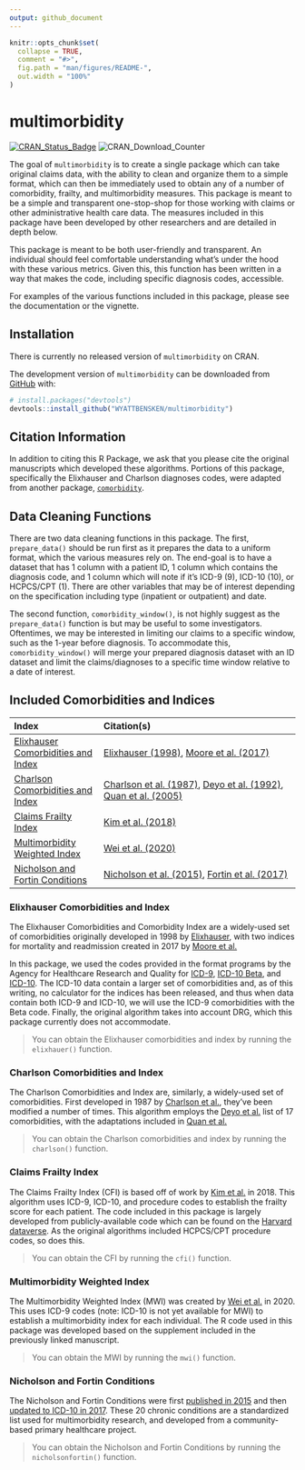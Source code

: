 ```yaml
---
output: github_document
---
```


<!-- README.md is generated from README.Rmd. Please edit that file -->

```r
knitr::opts_chunk$set(
  collapse = TRUE,
  comment = "#>",
  fig.path = "man/figures/README-",
  out.width = "100%"
)
```


# multimorbidity

<!-- badges: start -->
[![CRAN\_Status\_Badge](https://www.r-pkg.org/badges/version/multimorbidity)](https://cran.r-project.org/package=multimorbidity)
![CRAN\_Download\_Counter](http://cranlogs.r-pkg.org/badges/grand-total/multimorbidity)
<!-- badges: end -->

The goal of `multimorbidity` is to create a single package which can take original claims data, with the ability to clean and organize them to a simple format, which can then be immediately used to obtain any of a number of comorbidity, frailty, and multimorbidity measures. This package is meant to be a simple and transparent one-stop-shop for those working with claims or other administrative health care data. The measures included in this package have been developed by other researchers and are detailed in depth below.

This package is meant to be both user-friendly and transparent. An individual should feel comfortable understanding what's under the hood with these various metrics. Given this, this function has been written in a way that makes the code, including specific diagnosis codes, accessible.

For examples of the various functions included in this package, please see the documentation or the vignette.

## Installation

There is currently no released version of `multimorbidity` on CRAN.

The development version of `multimorbidity` can be downloaded from [GitHub](https://github.com/) with:

``` r
# install.packages("devtools")
devtools::install_github("WYATTBENSKEN/multimorbidity")
```

## Citation Information

In addition to citing this R Package, we ask that you please cite the original manuscripts which developed these algorithms. Portions of this package, specifically the Elixhauser and Charlson diagnoses codes, were adapted from another package, [`comorbidity`](https://github.com/ellessenne/comorbidity).

## Data Cleaning Functions

There are two data cleaning functions in this package. The first, `prepare_data()` should be run first as it prepares the data to a uniform format, which the various measures rely on. The end-goal is to have a dataset that has 1 column with a patient ID,  1 column which contains the diagnosis code, and 1 column which will note if it's ICD-9 (9), ICD-10 (10), or HCPCS/CPT (1). There are other variables that may be of interest depending on the specification including type (inpatient or outpatient) and date.

The second function, `comorbidity_window()`, is not highly suggest as the `prepare_data()` function is but may be useful to some investigators. Oftentimes, we may be interested in limiting our claims to a specific window, such as the 1-year before diagnosis. To accommodate this, `comorbidity_window()` will merge your prepared diagnosis dataset with an ID dataset and limit the claims/diagnoses to a specific time window relative to a date of interest.

## Included Comorbidities and Indices

| Index | Citation(s) |
| :---- | :---------- |
| [Elixhauser Comorbidities and Index] | [Elixhauser (1998)](https://pubmed.ncbi.nlm.nih.gov/9431328/), [Moore et al. (2017)](https://pubmed.ncbi.nlm.nih.gov/28498196/) |
| [Charlson Comorbidities and Index] | [Charlson et al. (1987)](https://pubmed.ncbi.nlm.nih.gov/3558716/), [Deyo et al. (1992)](https://pubmed.ncbi.nlm.nih.gov/1607900/), [Quan et al. (2005)](https://pubmed.ncbi.nlm.nih.gov/16224307/) |
| [Claims Frailty Index] | [Kim et al. (2018)](https://pubmed.ncbi.nlm.nih.gov/29244057/) |
| [Multimorbidity Weighted Index] | [Wei et al. (2020)](https://pubmed.ncbi.nlm.nih.gov/31917465/) |
| [Nicholson and Fortin Conditions] | [Nicholson et al. (2015)](https://www.ncbi.nlm.nih.gov/pmc/articles/PMC5636032/), [Fortin et al. (2017)](https://www.ncbi.nlm.nih.gov/pmc/articles/PMC5772378/) |

### Elixhauser Comorbidities and Index

The Elixhauser Comorbidities and Comorbidity Index are a widely-used set of comorbidities originally developed in 1998 by [Elixhauser](https://pubmed.ncbi.nlm.nih.gov/9431328/), with two indices for mortality and readmission created in 2017 by [Moore et al.](https://pubmed.ncbi.nlm.nih.gov/28498196/)

In this package, we used the codes provided in the format programs by the Agency for Healthcare Research and Quality for [ICD-9](https://www.hcup-us.ahrq.gov/toolssoftware/comorbidity/comorbidity.jsp), [ICD-10 Beta](https://www.hcup-us.ahrq.gov/toolssoftware/comorbidityicd10/comorbidity_icd10_archive.jsp), and [ICD-10](https://www.hcup-us.ahrq.gov/toolssoftware/comorbidityicd10/comorbidity_icd10.jsp). The ICD-10 data contain a larger set of comorbidities and, as of this writing, no calculator for the indices has been released, and thus when data contain both ICD-9 and ICD-10, we will use the ICD-9 comorbidities with the Beta code. Finally, the original algorithm takes into account DRG, which this package currently does not accommodate.

> You can obtain the Elixhauser comorbidities and index by running the `elixhauer()` function.

### Charlson Comorbidities and Index

The Charlson Comorbidities and Index are, similarly, a widely-used set of comorbidities. First developed in 1987 by [Charlson et al.](https://pubmed.ncbi.nlm.nih.gov/3558716/), they've been modified a number of times. This algorithm employs the [Deyo et al.](https://pubmed.ncbi.nlm.nih.gov/1607900/) list of 17 comorbidities, with the adaptations included in [Quan et al.](https://pubmed.ncbi.nlm.nih.gov/16224307/)

> You can obtain the Charlson comorbidities and index by running the `charlson()` function.

### Claims Frailty Index

The Claims Frailty Index (CFI) is based off of work by [Kim et al.](https://pubmed.ncbi.nlm.nih.gov/29244057/) in 2018. This algorithm uses ICD-9, ICD-10, and procedure codes to establish the frailty score for each patient. The code included in this package is largely developed from publicly-available code which can be found on the [Harvard dataverse](https://dataverse.harvard.edu/dataverse/cfi). As the original algorithms included HCPCS/CPT procedure codes, so does this.

> You can obtain the CFI by running the `cfi()` function.

### Multimorbidity Weighted Index

The Multimorbidity Weighted Index (MWI) was created by [Wei et al.](https://pubmed.ncbi.nlm.nih.gov/31917465/) in 2020. This uses ICD-9 codes (note: ICD-10 is not yet available for MWI) to establish a multimorbidity index for each individual. The R code used in this package was developed based on the supplement included in the previously linked manuscript.

> You can obtain the MWI by running the `mwi()` function.

### Nicholson and Fortin Conditions

The Nicholson and Fortin Conditions were first [published in 2015](https://www.ncbi.nlm.nih.gov/pmc/articles/PMC5636032/) and then [updated to ICD-10 in 2017](https://www.ncbi.nlm.nih.gov/pmc/articles/PMC5772378/). These 20 chronic conditions are a standardized list used for multimorbidity research, and developed from a community-based primary healthcare project.

> You can obtain the Nicholson and Fortin Conditions by running the `nicholsonfortin()` function.

